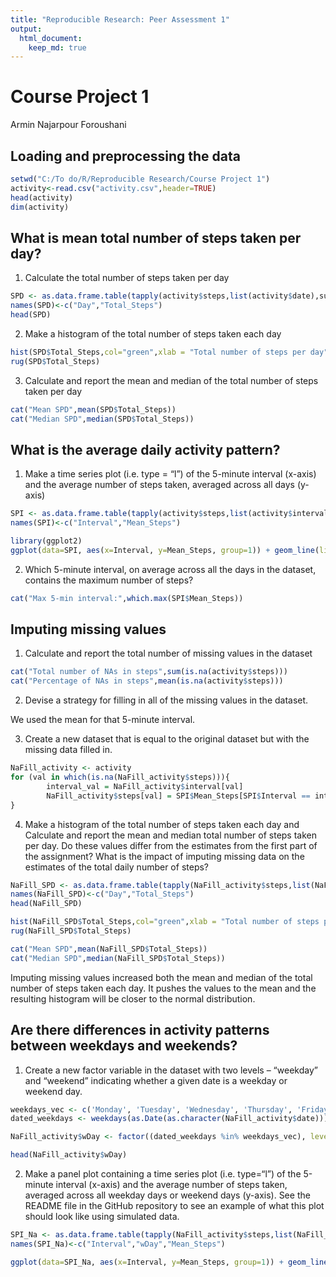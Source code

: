 ```yaml
---
title: "Reproducible Research: Peer Assessment 1"
output: 
  html_document:
    keep_md: true
---
```


# Course Project 1
Armin Najarpour Foroushani

## Loading and preprocessing the data
```r
setwd("C:/To do/R/Reproducible Research/Course Project 1")
activity<-read.csv("activity.csv",header=TRUE)
head(activity)
dim(activity)
```

## What is mean total number of steps taken per day?
1. Calculate the total number of steps taken per day
```r
SPD <- as.data.frame.table(tapply(activity$steps,list(activity$date),sum,na.rm=TRUE))
names(SPD)<-c("Day","Total_Steps")
head(SPD)
```
2. Make a histogram of the total number of steps taken each day
```r
hist(SPD$Total_Steps,col="green",xlab = "Total number of steps per day",ylab = "Freq",main = "Histogram of total number of steps per day")
rug(SPD$Total_Steps)
```

3. Calculate and report the mean and median of the total number of steps taken per day
```r
cat("Mean SPD",mean(SPD$Total_Steps))
cat("Median SPD",median(SPD$Total_Steps))
```

## What is the average daily activity pattern?
1. Make a time series plot (i.e. type = "l") of the 5-minute interval (x-axis) and the average number of steps taken, averaged across all days (y-axis)
```r
SPI <- as.data.frame.table(tapply(activity$steps,list(activity$interval),mean,na.rm=TRUE))
names(SPI)<-c("Interval","Mean_Steps")

library(ggplot2)
ggplot(data=SPI, aes(x=Interval, y=Mean_Steps, group=1)) + geom_line(linetype = "solid",colour = "blue") + scale_x_discrete(breaks = round(seq(0, 2355, by = 500),1)) + labs(x = "Interval", y = "Number of Steps")
```

2. Which 5-minute interval, on average across all the days in the dataset, contains the maximum number of steps?
```r
cat("Max 5-min interval:",which.max(SPI$Mean_Steps))
```

## Imputing missing values
1. Calculate and report the total number of missing values in the dataset
```r
cat("Total number of NAs in steps",sum(is.na(activity$steps)))
cat("Percentage of NAs in steps",mean(is.na(activity$steps)))
```
2. Devise a strategy for filling in all of the missing values in the dataset. 

We used the mean for that 5-minute interval.

3. Create a new dataset that is equal to the original dataset but with the missing data filled in.
```r
NaFill_activity <- activity
for (val in which(is.na(NaFill_activity$steps))){
        interval_val = NaFill_activity$interval[val]
        NaFill_activity$steps[val] = SPI$Mean_Steps[SPI$Interval == interval_val]
}
```
4. Make a histogram of the total number of steps taken each day and Calculate and report the mean and median total number of steps taken per day. Do these values differ from the estimates from the first part of the assignment? What is the impact of imputing missing data on the estimates of the total daily number of steps?
```r
NaFill_SPD <- as.data.frame.table(tapply(NaFill_activity$steps,list(NaFill_activity$date),sum,na.rm=TRUE))
names(NaFill_SPD)<-c("Day","Total_Steps")
head(NaFill_SPD)

hist(NaFill_SPD$Total_Steps,col="green",xlab = "Total number of steps per day",ylab = "Freq",main = "Histogram of total number of steps per day after imputation")
rug(NaFill_SPD$Total_Steps)

cat("Mean SPD",mean(NaFill_SPD$Total_Steps))
cat("Median SPD",median(NaFill_SPD$Total_Steps))
```
Imputing missing values increased both the mean and median of the total number of steps taken each day. 
It pushes the values to the mean and the resulting histogram will be closer to the normal distribution.

## Are there differences in activity patterns between weekdays and weekends?
1. Create a new factor variable in the dataset with two levels – “weekday” and “weekend” indicating whether a given date is a weekday or weekend day.
```r
weekdays_vec <- c('Monday', 'Tuesday', 'Wednesday', 'Thursday', 'Friday')
dated_weekdays <- weekdays(as.Date(as.character(NaFill_activity$date)))

NaFill_activity$wDay <- factor((dated_weekdays %in% weekdays_vec), levels=c(FALSE, TRUE), labels=c('weekend','weekday'))

head(NaFill_activity$wDay)
```

2. Make a panel plot containing a time series plot (i.e. type="l") of the 5-minute interval (x-axis) and the average number of steps taken, averaged across all weekday days or weekend days (y-axis). See the README file in the GitHub repository to see an example of what this plot should look like using simulated data.
```r
SPI_Na <- as.data.frame.table(tapply(NaFill_activity$steps,list(NaFill_activity$interval,NaFill_activity$wDay),mean,na.rm=TRUE))
names(SPI_Na)<-c("Interval","wDay","Mean_Steps")

ggplot(data=SPI_Na, aes(x=Interval, y=Mean_Steps, group=1)) + geom_line(linetype = "solid",colour = "blue") + scale_x_discrete(breaks = round(seq(0, 2355, by = 500),1)) + labs(x = "Interval", y = "Number of Steps") + facet_grid(wDay ~ .)
```
